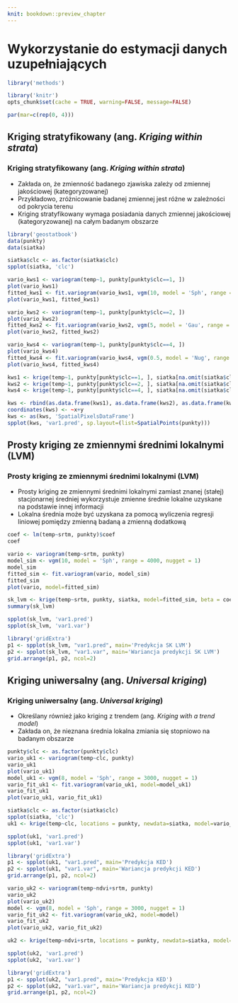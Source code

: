 ```yaml
---
knit: bookdown::preview_chapter
---
```


# Wykorzystanie do estymacji danych uzupełniających 

```r
library('methods')
```

```r
library('knitr')
opts_chunk$set(cache = TRUE, warning=FALSE, message=FALSE) 
```

```r
par(mar=c(rep(0, 4)))
```

## Kriging stratyfikowany (ang. *Kriging within strata*)
### Kriging stratyfikowany (ang. *Kriging within strata*)
- Zakłada on, że zmienność badanego zjawiska zależy od zmiennej jakościowej (kategoryzowanej)
- Przykładowo, zróżnicowanie badanej zmiennej jest różne w zależności od pokrycia terenu
- Kriging stratyfikowany wymaga posiadania danych zmiennej jakościowej (kategoryzowanej) na całym badanym obszarze

```r
library('geostatbook')
data(punkty)
data(siatka)
```

```r
siatka$clc <- as.factor(siatka$clc)
spplot(siatka, 'clc')

vario_kws1 <- variogram(temp~1, punkty[punkty$clc==1, ])
plot(vario_kws1)
fitted_kws1 <- fit.variogram(vario_kws1, vgm(10, model = 'Sph', range = 4500, nugget = 0.5))
plot(vario_kws1, fitted_kws1)

vario_kws2 <- variogram(temp~1, punkty[punkty$clc==2, ])
plot(vario_kws2)
fitted_kws2 <- fit.variogram(vario_kws2, vgm(5, model = 'Gau', range = 4500, nugget = 0.1))
plot(vario_kws2, fitted_kws2)

vario_kws4 <- variogram(temp~1, punkty[punkty$clc==4, ])
plot(vario_kws4)
fitted_kws4 <- fit.variogram(vario_kws4, vgm(0.5, model = 'Nug', range = 0))
plot(vario_kws4, fitted_kws4)

kws1 <- krige(temp~1, punkty[punkty$clc==1, ], siatka[na.omit(siatka$clc==1), ], model = fitted_kws1, nmax = 50)
kws2 <- krige(temp~1, punkty[punkty$clc==2, ], siatka[na.omit(siatka$clc==2), ], model = fitted_kws2, nmax = 50)
kws4 <- krige(temp~1, punkty[punkty$clc==4, ], siatka[na.omit(siatka$clc==4), ], model = fitted_kws4, nmax = 50)

kws <- rbind(as.data.frame(kws1), as.data.frame(kws2), as.data.frame(kws4))
coordinates(kws) <- ~x+y
kws <- as(kws, 'SpatialPixelsDataFrame')
spplot(kws, 'var1.pred', sp.layout=(list=SpatialPoints(punkty)))
```

## Prosty kriging ze zmiennymi średnimi lokalnymi (LVM)
### Prosty kriging ze zmiennymi średnimi lokalnymi (LVM)
- Prosty kriging ze zmiennymi średnimi lokalnymi zamiast znanej (stałej) stacjonarnej średniej wykorzystuje zmienne średnie lokalne uzyskane na podstawie innej informacji
- Lokalna średnia może być uzyskana za pomocą wyliczenia regresji liniowej pomiędzy zmienną badaną a zmienną dodatkową

```r
coef <- lm(temp~srtm, punkty)$coef
coef

vario <- variogram(temp~srtm, punkty)
model_sim <- vgm(10, model = 'Sph', range = 4000, nugget = 1)
model_sim
fitted_sim <- fit.variogram(vario, model_sim)
fitted_sim
plot(vario, model=fitted_sim)

sk_lvm <- krige(temp~srtm, punkty, siatka, model=fitted_sim, beta = coef)
summary(sk_lvm)
```

```r
spplot(sk_lvm, 'var1.pred')
spplot(sk_lvm, 'var1.var')
```

```r
library('gridExtra')
p1 <- spplot(sk_lvm, "var1.pred", main='Predykcja SK LVM')
p2 <- spplot(sk_lvm, "var1.var", main='Wariancja predykcji SK LVM')
grid.arrange(p1, p2, ncol=2)
```

## Kriging uniwersalny (ang. *Universal kriging*)
### Kriging uniwersalny (ang. *Universal kriging*)
- Określany również jako kriging z trendem (ang. *Kriging with a trend model*)
- Zakłada on, że nieznana średnia lokalna zmiania się stopniowo na badanym obszarze

```r
punkty$clc <- as.factor(punkty$clc)
vario_uk1 <- variogram(temp~clc, punkty)
vario_uk1
plot(vario_uk1)
model_uk1 <- vgm(8, model = 'Sph', range = 3000, nugget = 1)
vario_fit_uk1 <- fit.variogram(vario_uk1, model=model_uk1)
vario_fit_uk1
plot(vario_uk1, vario_fit_uk1)
```

```r
siatka$clc <- as.factor(siatka$clc)
spplot(siatka, 'clc')
uk1 <- krige(temp~clc, locations = punkty, newdata=siatka, model=vario_fit_uk1)
```

```r
spplot(uk1, 'var1.pred')
spplot(uk1, 'var1.var')
```

```r
library('gridExtra')
p1 <- spplot(uk1, "var1.pred", main='Predykcja KED')
p2 <- spplot(uk1, "var1.var", main='Wariancja predykcji KED')
grid.arrange(p1, p2, ncol=2)
```

```r
vario_uk2 <- variogram(temp~ndvi+srtm, punkty)
vario_uk2
plot(vario_uk2)
model <- vgm(8, model = 'Sph', range = 3000, nugget = 1)
vario_fit_uk2 <- fit.variogram(vario_uk2, model=model)
vario_fit_uk2
plot(vario_uk2, vario_fit_uk2)

uk2 <- krige(temp~ndvi+srtm, locations = punkty, newdata=siatka, model=vario_fit_uk2)
```

```r
spplot(uk2, 'var1.pred')
spplot(uk2, 'var1.var')
```

```r
library('gridExtra')
p1 <- spplot(uk2, "var1.pred", main='Predykcja KED')
p2 <- spplot(uk2, "var1.var", main='Wariancja predykcji KED')
grid.arrange(p1, p2, ncol=2)
```
